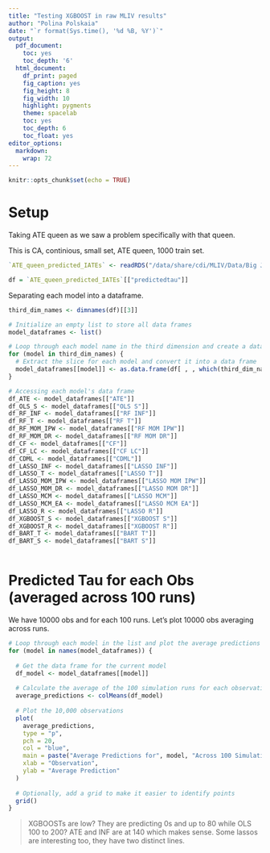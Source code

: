 ```yaml
---
title: "Testing XGBOOST in raw MLIV results"
author: "Polina Polskaia"
date: "`r format(Sys.time(), '%d %B, %Y')`"
output:
  pdf_document:
    toc: yes
    toc_depth: '6'
  html_document:
    df_print: paged
    fig_caption: yes
    fig_height: 8
    fig_width: 10
    highlight: pygments
    theme: spacelab
    toc: yes
    toc_depth: 6
    toc_float: yes
editor_options:
  markdown:
    wrap: 72
---
```



```r
knitr::opts_chunk$set(echo = TRUE)
```

# Setup 

Taking ATE queen as we saw a problem specifically with that queen.

This is CA, continious, small set, ATE queen, 1000 train set.

```r
`ATE_queen_predicted_IATEs` <- readRDS("/data/share/cdi/MLIV/Data/Big Jobs/ca/continuous/train_1000/small_cov_set/combined_IATEs_by_queen/simulation_from_080524/ATE_queen_predicted_IATEs.rds")

df = `ATE_queen_predicted_IATEs`[["predictedtau"]]
```

Separating each model into a dataframe.

```r
third_dim_names <- dimnames(df)[[3]]

# Initialize an empty list to store all data frames
model_dataframes <- list()

# Loop through each model name in the third dimension and create a data frame
for (model in third_dim_names) {
  # Extract the slice for each model and convert it into a data frame
  model_dataframes[[model]] <- as.data.frame(df[ , , which(third_dim_names == model)])
}

# Accessing each model's data frame
df_ATE <- model_dataframes[["ATE"]]
df_OLS_S <- model_dataframes[["OLS S"]]
df_RF_INF <- model_dataframes[["RF INF"]]
df_RF_T <- model_dataframes[["RF T"]]
df_RF_MOM_IPW <- model_dataframes[["RF MOM IPW"]]
df_RF_MOM_DR <- model_dataframes[["RF MOM DR"]]
df_CF <- model_dataframes[["CF"]]
df_CF_LC <- model_dataframes[["CF LC"]]
df_CDML <- model_dataframes[["CDML"]]
df_LASSO_INF <- model_dataframes[["LASSO INF"]]
df_LASSO_T <- model_dataframes[["LASSO T"]]
df_LASSO_MOM_IPW <- model_dataframes[["LASSO MOM IPW"]]
df_LASSO_MOM_DR <- model_dataframes[["LASSO MOM DR"]]
df_LASSO_MCM <- model_dataframes[["LASSO MCM"]]
df_LASSO_MCM_EA <- model_dataframes[["LASSO MCM EA"]]
df_LASSO_R <- model_dataframes[["LASSO R"]]
df_XGBOOST_S <- model_dataframes[["XGBOOST S"]]
df_XGBOOST_R <- model_dataframes[["XGBOOST R"]]
df_BART_T <- model_dataframes[["BART T"]]
df_BART_S <- model_dataframes[["BART S"]]



```

# Predicted Tau for each Obs (averaged across 100 runs)

We have 10000 obs and for each 100 runs. Let's plot 10000 obs averaging across runs.

```r
# Loop through each model in the list and plot the average predictions
for (model in names(model_dataframes)) {
  
  # Get the data frame for the current model
  df_model <- model_dataframes[[model]]
  
  # Calculate the average of the 100 simulation runs for each observation (column)
  average_predictions <- colMeans(df_model)
  
  # Plot the 10,000 observations
  plot(
    average_predictions, 
    type = "p", 
    pch = 20, 
    col = "blue",
    main = paste("Average Predictions for", model, "Across 100 Simulation Runs"),
    xlab = "Observation",
    ylab = "Average Prediction"
  )
  
  # Optionally, add a grid to make it easier to identify points
  grid()
}
```

> XGBOOSTs are low? They are predicting 0s and up to 80 while OLS 100 to 200? ATE and INF are at 140 which makes sense. Some lassos are interesting too, they have two distinct lines.